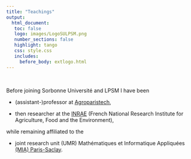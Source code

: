 ```yaml
---
title: "Teachings"
output: 
  html_document:
   toc: false
   logo: images/LogoSULPSM.png
   number_sections: false
   highlight: tango
   css: style.css
   includes:
     before_body: extlogo.html
---
```


<br>

Before joining Sorbonne Université and LPSM I have been

* (assistant-)professor at [Agroparistech](www.agroparistech.fr),

* then researcher at the [INRAE](www.inrae.fr) (French National Research Institute for Agriculture, Food and the Environment), 

while remaining affiliated to the 

* joint research unit (UMR) Mathématiques et Informatique Appliquées [(MIA) Paris-Saclay](mia-ps.inrae.fr).


